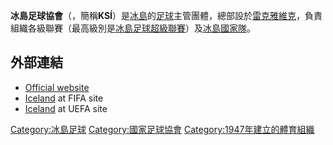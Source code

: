 {{國家足協 
|               Name = 冰島足球協會<br />''Football Association of Iceland''  
|               Logo = Fed islande.svg
|            Founded = 1947年
|   FIFA affiliation = 1947年
|             Region = [[歐洲足協|歐洲足協]]
| Region affiliation = 1954年
|          President = {{flagicon|ISL}} Geir Þorsteinsson
|              Coach = {{flagicon|ISL}} Ólafur Jóhannesson
}}
'''冰島足球協會'''（{{lang-is|'''Knattspyrnusamband Íslands'''}}，簡稱'''KSÍ'''）是[[冰島|冰島]]的[[英式足球|足球]]主管團體，總部設於[[雷克雅維克|雷克雅維克]]，負責組織各級聯賽（最高級別是[[冰島足球超級聯賽|冰島足球超級聯賽]]）及[[冰島國家足球隊|冰島國家隊]]。

== 外部連結 ==
* [https://web.archive.org/web/20140625131035/http://www.ksi.is/ Official website]
* [http://www.fifa.com/associations/association=isl/index.html  Iceland]{{Wayback|url=http://www.fifa.com/associations/association=isl/index.html |date=20100327190751 }} at FIFA site
* [http://www.uefa.com/memberassociations/association=ISL/index.html  Iceland]{{Wayback|url=http://www.uefa.com/memberassociations/association=ISL/index.html |date=20100416183028 }} at UEFA site

{{冰島小作品}}
{{UEFA成員國家足球協會}}

[[Category:冰島足球|Category:冰島足球]]
[[Category:國家足球協會|Category:國家足球協會]]
[[Category:1947年建立的體育組織|Category:1947年建立的體育組織]]